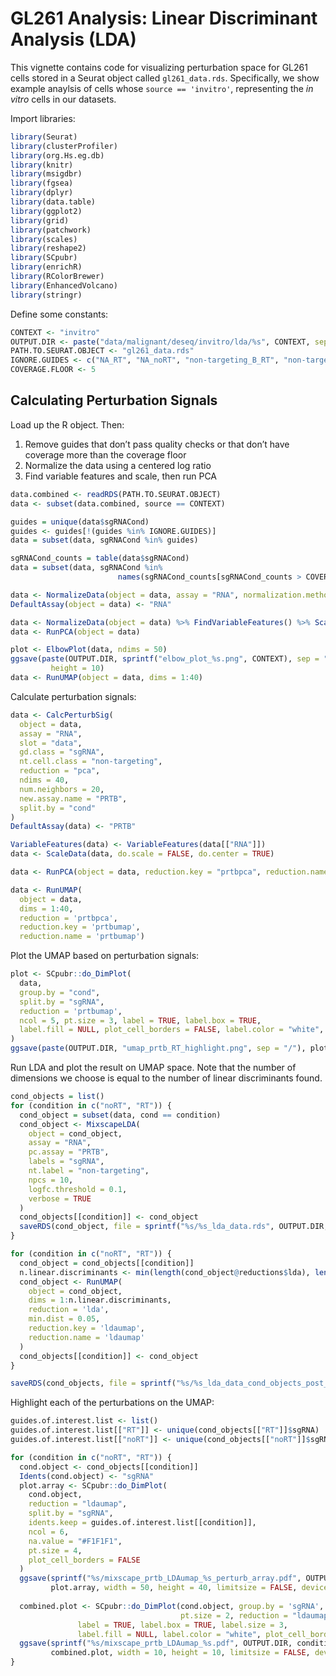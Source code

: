 # GL261 Analysis: Linear Discriminant Analysis (LDA)

This vignette contains code for visualizing perturbation space for GL261 cells stored in a Seurat object called `gl261_data.rds`. Specifically, we show example anaylsis of cells whose `source == 'invitro'`, representing the *in vitro* cells in our datasets.

Import libraries:

```r
library(Seurat)
library(clusterProfiler)
library(org.Hs.eg.db)
library(knitr)
library(msigdbr)
library(fgsea)
library(dplyr)
library(data.table)
library(ggplot2)
library(grid)
library(patchwork)
library(scales)
library(reshape2)
library(SCpubr)
library(enrichR)
library(RColorBrewer)
library(EnhancedVolcano)
library(stringr)
```

Define some constants:

```r
CONTEXT <- "invitro"
OUTPUT.DIR <- paste("data/malignant/deseq/invitro/lda/%s", CONTEXT, sep = "/")
PATH.TO.SEURAT.OBJECT <- "gl261_data.rds"
IGNORE.GUIDES <- c("NA_RT", "NA_noRT", "non-targeting_B_RT", "non-targeting_B_noRT")
COVERAGE.FLOOR <- 5
```

## Calculating Perturbation Signals

Load up the R object. Then:

1.  Remove guides that don't pass quality checks or that don't have coverage more than the coverage floor
2.  Normalize the data using a centered log ratio
3.  Find variable features and scale, then run PCA

```r
data.combined <- readRDS(PATH.TO.SEURAT.OBJECT)
data <- subset(data.combined, source == CONTEXT)

guides = unique(data$sgRNACond)
guides <- guides[!(guides %in% IGNORE.GUIDES)]
data = subset(data, sgRNACond %in% guides)

sgRNACond_counts = table(data$sgRNACond)
data = subset(data, sgRNACond %in% 
                        names(sgRNACond_counts[sgRNACond_counts > COVERAGE.FLOOR]))

data <- NormalizeData(object = data, assay = "RNA", normalization.method = "CLR", margin = 2)
DefaultAssay(object = data) <- "RNA"

data <- NormalizeData(object = data) %>% FindVariableFeatures() %>% ScaleData()
data <- RunPCA(object = data)

plot <- ElbowPlot(data, ndims = 50)
ggsave(paste(OUTPUT.DIR, sprintf("elbow_plot_%s.png", CONTEXT), sep = "/"), plot, width = 10,
         height = 10)
data <- RunUMAP(object = data, dims = 1:40)
```

Calculate perturbation signals:

```r
data <- CalcPerturbSig(
  object = data,
  assay = "RNA",
  slot = "data",
  gd.class = "sgRNA",
  nt.cell.class = "non-targeting",
  reduction = "pca",
  ndims = 40,
  num.neighbors = 20,
  new.assay.name = "PRTB",
  split.by = "cond"
)
DefaultAssay(data) <- "PRTB"

VariableFeatures(data) <- VariableFeatures(data[["RNA"]])
data <- ScaleData(data, do.scale = FALSE, do.center = TRUE)

data <- RunPCA(object = data, reduction.key = "prtbpca", reduction.name = "prtbpca")

data <- RunUMAP(
  object = data, 
  dims = 1:40, 
  reduction = 'prtbpca', 
  reduction.key = 'prtbumap', 
  reduction.name = 'prtbumap')
```

Plot the UMAP based on perturbation signals:

```r
plot <- SCpubr::do_DimPlot(
  data,
  group.by = "cond",
  split.by = "sgRNA",
  reduction = 'prtbumap',
  ncol = 5, pt.size = 3, label = TRUE, label.box = TRUE,
  label.fill = NULL, plot_cell_borders = FALSE, label.color = "white",
)
ggsave(paste(OUTPUT.DIR, "umap_prtb_RT_highlight.png", sep = "/"), plot, width = 40, height = 20)
```

Run LDA and plot the result on UMAP space. Note that the number of dimensions we choose is equal to the number of linear discriminants found.

```r
cond_objects = list()
for (condition in c("noRT", "RT")) {
  cond_object = subset(data, cond == condition)
  cond_object <- MixscapeLDA(
    object = cond_object,
    assay = "RNA",
    pc.assay = "PRTB",
    labels = "sgRNA",
    nt.label = "non-targeting",
    npcs = 10,
    logfc.threshold = 0.1,
    verbose = TRUE
  )
  cond_objects[[condition]] <- cond_object
  saveRDS(cond_object, file = sprintf("%s/%s_lda_data.rds", OUTPUT.DIR, condition))
}

for (condition in c("noRT", "RT")) {
  cond_object = cond_objects[[condition]]
  n.linear.discriminants <- min(length(cond_object@reductions$lda), length(unique(cond_object$sgRNA)) - 1)
  cond_object <- RunUMAP(
    object = cond_object,
    dims = 1:n.linear.discriminants,
    reduction = 'lda',
    min.dist = 0.05,
    reduction.key = 'ldaumap',
    reduction.name = 'ldaumap'
  )
  cond_objects[[condition]] <- cond_object
}

saveRDS(cond_objects, file = sprintf("%s/%s_lda_data_cond_objects_post_umap.rds", OUTPUT.DIR, condition))

```

Highlight each of the perturbations on the UMAP:

```r
guides.of.interest.list <- list()
guides.of.interest.list[["RT"]] <- unique(cond_objects[["RT"]]$sgRNA)
guides.of.interest.list[["noRT"]] <- unique(cond_objects[["noRT"]]$sgRNA)

for (condition in c("noRT", "RT")) {
  cond.object <- cond_objects[[condition]]
  Idents(cond.object) <- "sgRNA"
  plot.array <- SCpubr::do_DimPlot(
    cond.object,
    reduction = "ldaumap",
    split.by = "sgRNA",
    idents.keep = guides.of.interest.list[[condition]],
    ncol = 6,
    na.value = "#F1F1F1",
    pt.size = 4,
    plot_cell_borders = FALSE
  )
  ggsave(sprintf("%s/mixscape_prtb_LDAumap_%s_perturb_array.pdf", OUTPUT.DIR, condition), 
         plot.array, width = 50, height = 40, limitsize = FALSE, device = "pdf")
  
  combined.plot <- SCpubr::do_DimPlot(cond.object, group.by = 'sgRNA', 
                                      pt.size = 2, reduction = "ldaumap",
               label = TRUE, label.box = TRUE, label.size = 3, 
               label.fill = NULL, label.color = "white", plot_cell_borders = FALSE) 
  ggsave(sprintf("%s/mixscape_prtb_LDAumap_%s.pdf", OUTPUT.DIR, condition), 
         combined.plot, width = 10, height = 10, limitsize = FALSE, device = "pdf")
}
```
